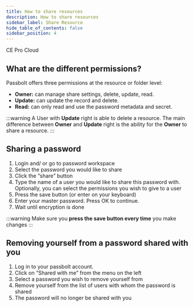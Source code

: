 ```yaml
---
title: How to share resources
description: How to share resources
sidebar_label: Share Resource
hide_table_of_contents: false
sidebar_position: 4
---
```



<div style={{display: "flex", gap: "1rem"}}>
  <Chips link="https://www.passbolt.com/ce/docker" isUnderMainTitle={true}>CE</Chips>
  <Chips link="https://www.passbolt.com/pricing/pro" isUnderMainTitle={true}>Pro</Chips>
  <Chips link="https://www.passbolt.com/pricing/cloud" isUnderMainTitle={true}>Cloud</Chips>
</div>

##  What are the different permissions?

Passbolt offers three permissions at the resource or folder level:

* <b>Owner:</b> can manage share settings, delete, update, read.
* <b>Update:</b> can update the record and delete.
* <b>Read:</b> can only read and use the password metadata and secret.

:::warning
A User with <b>Update</b> right is able to delete a resource. The main difference between <b>Owner</b> and <b>Update</b>
right is the ability for the <b>Owner</b> to share a resource.
:::

##  Sharing a password

<ol type="1">
  <li>Login and/ or go to password workspace</li>
  <li>Select the password you would like to share</li>
  <li>Click the “share” button</li>
  <li>Type the name of a user you would like to share this password with. Optionally, you can select the permissions you wish to give to a user</li>
  <li>Press the save button (or enter on your keyboard)</li>
  <li>Enter your master password. Press OK to continue.</li>
  <li>Wait until encryption is done</li>
</ol>

:::warning
Make sure you <b>press the save button every time</b> you make changes
:::

## Removing yourself from a password shared with you

<ol type="1">
  <li>Log in to your passbolt account.</li>
  <li>Click on “Shared with me” from the menu on the left</li>
  <li>Select a password you wish to remove yourself from</li>
  <li>Remove yourself from the list of users with whom the password is shared</li>
  <li>The password will no longer be shared with you</li>
</ol>
